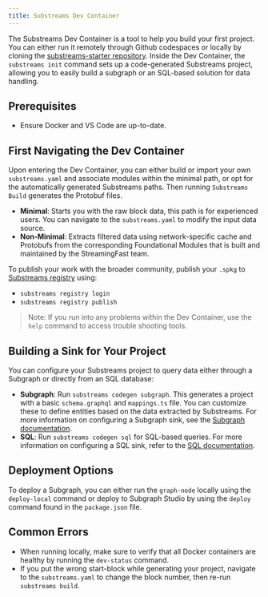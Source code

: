 ```yaml
---
title: Substreams Dev Container
---
```


The Substreams Dev Container is a tool to help you build your first project. You can either run it remotely through Github codespaces or locally by cloning the [substreams-starter repository](https://github.com/streamingfast/substreams-starter?tab=readme-ov-file). Inside the Dev Container, the `substreams init` command sets up a code-generated Substreams project, allowing you to easily build a subgraph or an SQL-based solution for data handling.

## Prerequisites

- Ensure Docker and VS Code are up-to-date.

## First Navigating the Dev Container

Upon entering the Dev Container, you can either build or import your own `substreams.yaml` and associate modules within the minimal path, or opt for the automatically generated Substreams paths. Then running `Substreams Build` generates the Protobuf files.

- **Minimal**: Starts you with the raw block data, this path is for experienced users. You can navigate to the `substreams.yaml` to modify the input data source.
- **Non-Minimal**: Extracts filtered data using network-specific cache and Protobufs from the corresponding Foundational Modules that is built and maintained by the StreamingFast team.

To publish your work with the broader community, publish your `.spkg` to [Substreams registry](https://substreams.dev/) using:  

- `substreams registry login`
- `substreams registry publish`

> Note: If you run into any problems within the Dev Container, use the `help` command to access trouble shooting tools. 

## Building a Sink for Your Project

You can configure your Substreams project to query data either through a Subgraph or directly from an SQL database:

- **Subgraph**: Run `substreams codegen subgraph`. This generates a project with a basic `schema.graphql` and `mappings.ts` file. You can customize these to define entities based on the data extracted by Substreams. For more information on configuring a Subgraph sink, see the [Subgraph documentation](https://thegraph.com/docs/en/sps/triggers).
- **SQL**: Run `substreams codegen sql` for SQL-based queries. For more information on configuring a SQL sink, refer to the [SQL documentation](https://docs.substreams.dev/how-to-guides/sinks/sql-sink).

## Deployment Options

To deploy a Subgraph, you can either run the `graph-node` locally using the `deploy-local` command or deploy to Subgraph Studio by using the `deploy` command found in the `package.json` file.

## Common Errors

- When running locally, make sure to verify that all Docker containers are healthy by running the `dev-status` command. 
- If you put the wrong start-block while generating your project, navigate to the `substreams.yaml` to change the block number, then re-run `substreams build`. 